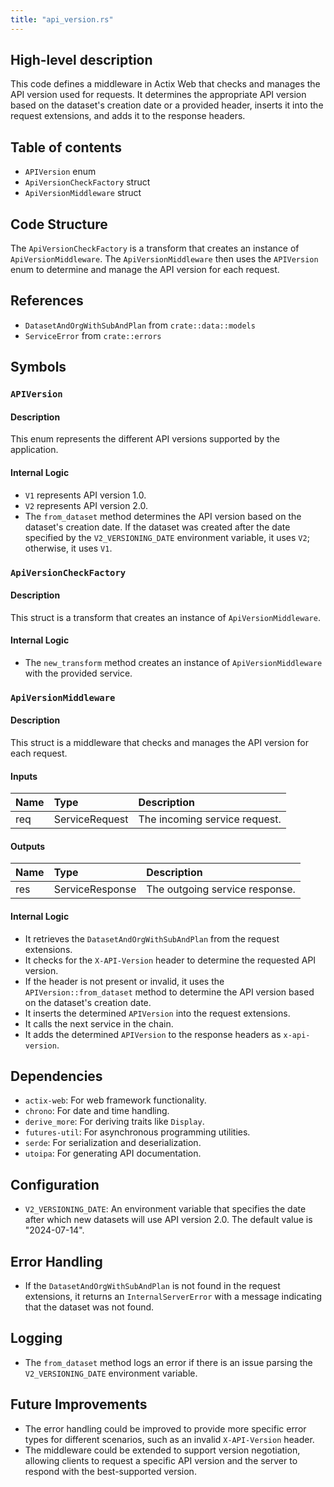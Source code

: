 ```yaml
---
title: "api_version.rs"
---
```


## High-level description
This code defines a middleware in Actix Web that checks and manages the API version used for requests. It determines the appropriate API version based on the dataset's creation date or a provided header, inserts it into the request extensions, and adds it to the response headers.

## Table of contents
- `APIVersion` enum
- `ApiVersionCheckFactory` struct
- `ApiVersionMiddleware` struct

## Code Structure
The `ApiVersionCheckFactory` is a transform that creates an instance of `ApiVersionMiddleware`. The `ApiVersionMiddleware` then uses the `APIVersion` enum to determine and manage the API version for each request.

## References
- `DatasetAndOrgWithSubAndPlan` from `crate::data::models`
- `ServiceError` from `crate::errors`

## Symbols

### `APIVersion`
#### Description
This enum represents the different API versions supported by the application.

#### Internal Logic
- `V1` represents API version 1.0.
- `V2` represents API version 2.0.
- The `from_dataset` method determines the API version based on the dataset's creation date. If the dataset was created after the date specified by the `V2_VERSIONING_DATE` environment variable, it uses `V2`; otherwise, it uses `V1`.

### `ApiVersionCheckFactory`
#### Description
This struct is a transform that creates an instance of `ApiVersionMiddleware`.

#### Internal Logic
- The `new_transform` method creates an instance of `ApiVersionMiddleware` with the provided service.

### `ApiVersionMiddleware`
#### Description
This struct is a middleware that checks and manages the API version for each request.

#### Inputs
| Name | Type | Description |
|:-----|:-----|:------------|
| req | ServiceRequest | The incoming service request. |

#### Outputs
| Name | Type | Description |
|:-----|:-----|:------------|
| res | ServiceResponse | The outgoing service response. |

#### Internal Logic
- It retrieves the `DatasetAndOrgWithSubAndPlan` from the request extensions.
- It checks for the `X-API-Version` header to determine the requested API version.
- If the header is not present or invalid, it uses the `APIVersion::from_dataset` method to determine the API version based on the dataset's creation date.
- It inserts the determined `APIVersion` into the request extensions.
- It calls the next service in the chain.
- It adds the determined `APIVersion` to the response headers as `x-api-version`.

## Dependencies
- `actix-web`: For web framework functionality.
- `chrono`: For date and time handling.
- `derive_more`: For deriving traits like `Display`.
- `futures-util`: For asynchronous programming utilities.
- `serde`: For serialization and deserialization.
- `utoipa`: For generating API documentation.

## Configuration
- `V2_VERSIONING_DATE`: An environment variable that specifies the date after which new datasets will use API version 2.0. The default value is "2024-07-14".

## Error Handling
- If the `DatasetAndOrgWithSubAndPlan` is not found in the request extensions, it returns an `InternalServerError` with a message indicating that the dataset was not found.

## Logging
- The `from_dataset` method logs an error if there is an issue parsing the `V2_VERSIONING_DATE` environment variable.

## Future Improvements
- The error handling could be improved to provide more specific error types for different scenarios, such as an invalid `X-API-Version` header.
- The middleware could be extended to support version negotiation, allowing clients to request a specific API version and the server to respond with the best-supported version.
